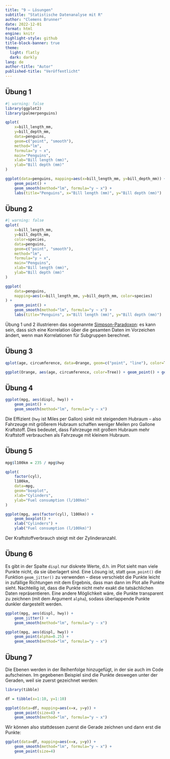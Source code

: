 ```yaml
---
title: "9 – Lösungen"
subtitle: "Statistische Datenanalyse mit R"
author: "Clemens Brunner"
date: 2022-12-01
format: html
engine: knitr
highlight-style: github
title-block-banner: true
theme:
  light: flatly
  dark: darkly
lang: de
author-title: "Autor"
published-title: "Veröffentlicht"
---
```


## Übung 1

```r
#| warning: false
library(ggplot2)
library(palmerpenguins)

qplot(
    x=bill_length_mm,
    y=bill_depth_mm,
    data=penguins,
    geom=c("point", "smooth"),
    method="lm",
    formula="y ~ x",
    main="Penguins",
    xlab="Bill length (mm)",
    ylab="Bill depth (mm)"
)

ggplot(data=penguins, mapping=aes(x=bill_length_mm, y=bill_depth_mm)) +
    geom_point() +
    geom_smooth(method="lm", formula="y ~ x") +
    labs(title="Penguins", x="Bill length (mm)", y="Bill depth (mm)")
```


## Übung 2

```r
#| warning: false
qplot(
    x=bill_length_mm,
    y=bill_depth_mm,
    color=species,
    data=penguins,
    geom=c("point", "smooth"),
    method="lm",
    formula="y ~ x",
    main="Penguins",
    xlab="Bill length (mm)",
    ylab="Bill depth (mm)"
)

ggplot(
    data=penguins,
    mapping=aes(x=bill_length_mm, y=bill_depth_mm, color=species)
) +
    geom_point() +
    geom_smooth(method="lm", formula="y ~ x") +
    labs(title="Penguins", x="Bill length (mm)", y="Bill depth (mm)")
```

Übung 1 und 2 illustrieren das sogenannte [Simpson-Paradoxon](https://en.wikipedia.org/wiki/Simpson%27s_paradox): es kann sein, dass sich eine Korrelation über die gesamten Daten im Vorzeichen ändert, wenn man Korrelationen für Subgruppen berechnet.


## Übung 3

```r
qplot(age, circumference, data=Orange, geom=c("point", "line"), color=Tree)

ggplot(Orange, aes(age, circumference, color=Tree)) + geom_point() + geom_line()
```


## Übung 4

```r
ggplot(mpg, aes(displ, hwy)) +
    geom_point() +
    geom_smooth(method="lm", formula="y ~ x")
```

Die Effizient (`hwy` ist Miles per Gallon) sinkt mit steigendem Hubraum – also Fahrzeuge mit größerem Hubraum schaffen weniger Meilen pro Gallone Kraftstoff. Dies bedeutet, dass Fahrzeuge mit großem Hubraum mehr Kraftstoff verbrauchen als Fahrzeuge mit kleinem Hubraum.


## Übung 5

```r
mpg$l100km = 235 / mpg$hwy

qplot(
    factor(cyl),
    l100km,
    data=mpg,
    geom="boxplot",
    xlab="Cylinders",
    ylab="Fuel consumption (l/100km)"
)

ggplot(mpg, aes(factor(cyl), l100km)) +
    geom_boxplot() +
    xlab("Cylinders") +
    ylab("Fuel consumption (l/100km)")
```

Der Kraftstoffverbrauch steigt mit der Zylinderanzahl.


## Übung 6

Es gibt in der Spalte `displ` nur diskrete Werte, d.h. im Plot sieht man viele Punkte nicht, da sie überlagert sind. Eine Lösung ist, statt `geom_point()` die Funktion `geom_jitter()` zu verwenden – diese verschiebt die Punkte leicht in zufällige Richtungen mit dem Ergebnis, dass man dann im Plot alle Punkte sieht. Nachteilig ist, dass die Punkte nicht mehr exakt die tatsächlichen Daten repräsentieren. Eine andere Möglichkeit wäre, die Punkte transparent zu zeichnen (mit dem Argument `alpha`), sodass überlappende Punkte dunkler dargestellt werden.

```r
ggplot(mpg, aes(displ, hwy)) +
    geom_jitter() +
    geom_smooth(method="lm", formula="y ~ x")

ggplot(mpg, aes(displ, hwy)) +
    geom_point(alpha=0.25) +
    geom_smooth(method="lm", formula="y ~ x")
```


## Übung 7

Die Ebenen werden in der Reihenfolge hinzugefügt, in der sie auch im Code aufscheinen. Im gegebenen Beispiel sind die Punkte deswegen unter der Geraden, weil sie zuerst gezeichnet werden:

```r
library(tibble)

df = tibble(x=1:10, y=1:10)

ggplot(data=df, mapping=aes(x=x, y=y)) +
    geom_point(size=4) +
    geom_smooth(method="lm", formula="y ~ x")
```

Wir können also stattdessen zuerst die Gerade zeichnen und dann erst die Punkte:

```r
ggplot(data=df, mapping=aes(x=x, y=y)) +
    geom_smooth(method="lm", formula="y ~ x") +
    geom_point(size=4)
```
